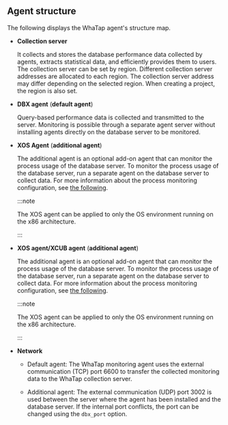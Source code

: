## Agent structure

The following displays the WhaTap agent's structure map. 

<Xclude product='cubrid'>

<ImgLang img='agent-xos-architecture.png' desc='Agent architecture' />

</Xclude>

<InDoc product='cubrid'>

<ImgLang img='agent-xos-xcub-architecture.png' desc='Agent architecture' />

</InDoc>

-   **Collection server**

    It collects and stores the database performance data collected by agents, extracts statistical data, and efficiently provides them to users. The collection server can be set by region. Different collection server addresses are allocated to each region. The collection server address may differ depending on the selected region. When creating a project, the region is also set.

-   **DBX agent** (**default agent**)

    Query-based performance data is collected and transmitted to the server. Monitoring is possible through a separate agent server without installing agents directly on the database server to be monitored.

<Xclude product='cubrid'>

-   **XOS Agent** (**additional agent**)

    The additional agent is an optional add-on agent that can monitor the process usage of the database server. To monitor the process usage of the database server, run a separate agent on the database server to collect data. For more information about the process monitoring configuration, see [the following](agent-manage).

    :::note

    The XOS agent can be applied to only the OS environment running on the x86 architecture.

    :::

</Xclude>
<InDoc product='cubrid'>

-   **XOS agent/XCUB agent** (**additional agent**)

    The additional agent is an optional add-on agent that can monitor the process usage of the database server. To monitor the process usage of the database server, run a separate agent on the database server to collect data. For more information about the process monitoring configuration, see [the following](agent-manage).

    :::note

    The XOS agent can be applied to only the OS environment running on the x86 architecture.

    :::

</InDoc>

-   **Network**

    -   Default agent: The WhaTap monitoring agent uses the external communication (TCP) port 6600 to transfer the collected monitoring data to the WhaTap collection server.

    -   Additional agent: The external communication (UDP) port 3002 is used between the server where the agent has been installed and the database server. If the internal port conflicts, the port can be changed using the `dbx_port` option.
